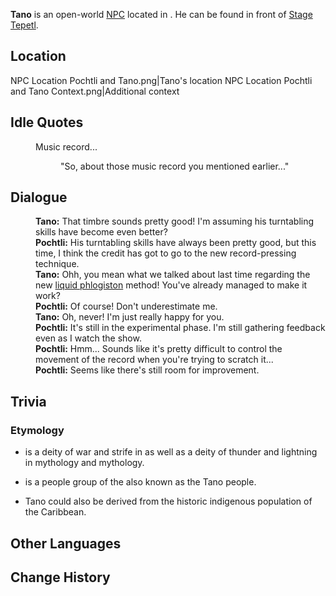 {{Meta
<!-- Remove this template after adding the missing info -->
|missing_NPC_profile  = yes
}}
{{Character Infobox
|type             = Open-World NPC
|image            = NPC Tano.png
|realname         = <!-- Optional, if different from in-game name -->
|deceased         = <!-- Past (for deceased prior to events of the game) or free response -->
|region           = Natlan
|location         = Natlan
|affiliation      = People of the Springs
|title            = 

|ancestry         = <!-- Clan/family -->
|father           = 
|mother           = 
|spouse           = 
|sibling          = 
|child            = 
|relative         = 

|voiceEN          = 
|voiceCN          = 
|voiceJP          = 
|voiceKR          = 
|dialoguereward   = 
}}
'''Tano''' is an open-world [[NPC]] located in {{Location|"Children of Echoes"}}. He can be found in front of [[Stage Tepetl (Point of Interest)|Stage Tepetl]].

==Location==
<gallery>
NPC Location Pochtli and Tano.png|Tano's location
NPC Location Pochtli and Tano Context.png|Additional context
</gallery>
<!--
==Profile==
Detailed story/lore information goes here.
''(To be added.)''

===Appearance===
Keep appearance section short and concise. Limit to 2 paragraphs with 3-4 sentences each.
''(To be added.)''

==Quests and Events==
{{Quests and Events}}
-->
==Idle Quotes==
{{Dialogue Start}}
: {{DIcon|Idle}} Music record...
:: {{A|VO Tano 01.ogg}} "So, about those music record you mentioned earlier..."
{{Dialogue End}}

==Dialogue==
{{Dialogue Start}}
:'''Tano:''' That timbre sounds pretty good! I'm assuming his turntabling skills have become even better?
:'''Pochtli:''' His turntabling skills have always been pretty good, but this time, I think the credit has got to go to the new record-pressing technique.
:'''Tano:''' Ohh, you mean what we talked about last time regarding the new [[Liquid Phlogiston|liquid phlogiston]] method! You've already managed to make it work?
:'''Pochtli:''' Of course! Don't underestimate me.
:'''Tano:''' Oh, never! I'm just really happy for you.
:'''Pochtli:''' It's still in the experimental phase. I'm still gathering feedback even as I watch the show.
:'''Pochtli:''' Hmm... Sounds like it's pretty difficult to control the movement of the record when you're trying to scratch it...
:'''Pochtli:''' Seems like there's still room for improvement.
{{Dialogue End}}
<!--
==Event Dialogue==
===Event Name===
{{Dialogue Start}}
:'''Tano:'''
{{Dialogue End}}
-->
==Trivia==
===Etymology===
* {{w|Tano (Ta Kora)|Tano}} is a deity of war and strife in {{w|Akan religion}} as well as a deity of thunder and lightning in {{w|Asante people|Asante}} mythology and {{w|Anyi people|Anyi}} mythology.
* {{w|Hopi-Tewa}} is a people group of the {{w|Tewa}} {{w|Puebloans}} also known as the Tano people.
* Tano could also be derived from {{w|Taíno}} the historic indigenous population of the Caribbean.

== Other Languages ==
{{Other Languages
|default_hidden = 1
|en       = Tano
|zhs      = 塔诺
|zhs_rm   = Tǎnuò
|zht      = 塔諾
|zht_rm   = Tǎnuò
|ja       = タノ
|ja_rm    = Tano
|ko       = 타노
|es       = Tano
|fr       = Tano
|ru       = Тано
|th       = Tano
|vi       = Tano
|de       = Tano
|id       = Tano
|pt       = Tano
|tr       = Tano
|it       = Tano
}}

==Change History==
{{Change History|5.0}}
<!--
==References==
{{Reflist}}
-->